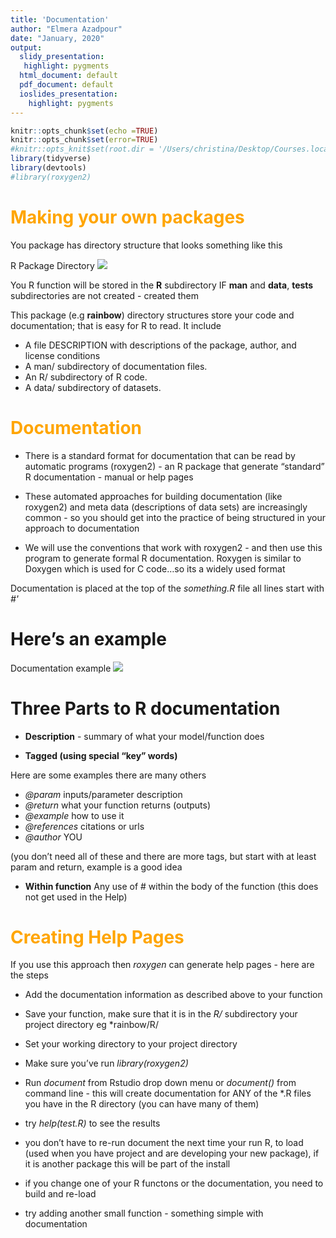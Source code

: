 ```yaml
---
title: 'Documentation'
author: "Elmera Azadpour"
date: "January, 2020"
output:
  slidy_presentation:
   highlight: pygments
  html_document: default
  pdf_document: default
  ioslides_presentation:
    highlight: pygments
---
```


```r
knitr::opts_chunk$set(echo =TRUE)
knitr::opts_chunk$set(error=TRUE)
#knitr::opts_knit$set(root.dir = '/Users/christina/Desktop/Courses.local/ESM262n/docs/packages')
library(tidyverse)
library(devtools)
#library(roxygen2)

```



# <span style="color:orange">Making your own packages</span>

You package has directory structure that looks something like this

R Package Directory ![](Rdirstruct.jpeg)

You R function will be stored in the **R** subdirectory
IF **man** and **data**, **tests** subdirectories are not created - created them

This package (e.g **rainbow**)  directory structures  store your code and documentation; that is easy for R to read. It include

* A file DESCRIPTION with descriptions of the package, author, and license conditions
* A man/ subdirectory of documentation files.
* An R/ subdirectory of R code.
* A data/ subdirectory of datasets.


  
# <span style="color:orange">Documentation</span>

 
* There is a standard format for documentation that can be read by automatic programs (roxygen2) - an R package that generate “standard” R documentation - manual or help pages

* These automated approaches for building documentation (like roxygen2) and meta data (descriptions of data sets) are increasingly common - so you should get into the practice of being structured in your approach to documentation

* We will use the conventions that work with roxygen2 - and then use this program to generate formal R documentation. Roxygen is similar to Doxygen which is used for C code…so its a widely used format

Documentation is placed at the top of the *something.R* file
all lines start with *\#\'*

# Here's an example

Documentation example ![](doc.exam.jpeg)

# Three Parts to R documentation\

* **Description** - summary of what your model/function does

* **Tagged (using special “key” words)**

Here are some examples there are many others

* *\@param*  inputs/parameter description
* *\@return* what your function returns (outputs)
* *\@example*  how to use it
* *\@references*  citations or urls
* *\@author* YOU

(you don’t need all of these and there are more tags, but start with at least param and return, example is a good idea

* **Within function** Any use of # within the body of the function (this does not get used in the Help)

# <span style="color:orange">Creating Help Pages</span>

If you use this approach then *roxygen* can generate help pages  - here are the steps

* Add the documentation information as described above to your function

* Save your function, make sure that it is in the  *R\/* subdirectory your project directory
eg *rainbow/R/

* Set your working directory to your project directory

* Make sure you've run *library(roxygen2)*

* Run *document* from Rstudio drop down menu or *document()* from command line  - this will create documentation for ANY of the *.R files you have in the R directory (you can have many of them)

* try  *help(test.R)* to see the results

* you don't have to re-run document the next time your run R,  to load (used when you have project and are developing your new package), if it is another package this will be part of the install

* if you change one of your R functons or the documentation, you need to build and re-load

* try adding another small function - something simple with documentation
